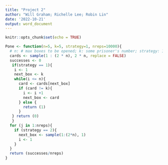 ```yaml
---
title: "Project 2"
author: "Will Graham; Richelle Lee; Robin Lin"
date: '2022-10-21'
output: word_document
---
```


```r
knitr::opts_chunk$set(echo = TRUE)
```

```r
Pone <- function(n=5, k=5, strategy=1, nreps=10000){
  # n: # max boxes to be opened; k: some prisoner's number; strategy: 1, 2, 3; nreps: # simulations.
  cards <- sample(1 : (2 * n), 2 * n, replace = FALSE)
  successes <- 0
   if(strategy == 1){
    i <- 1
    next_box <- k
    while(i <= n){
      card <- cards[next_box]
      if (card != k){
        i <- i +1
        next_box <- card
      } else {
        return (1)
      } 
   } return (0)
   }
  for (j in 1:nreps){
    if (strategy == 2){
      next_box <- sample(1:(2*n), 1)
      i <- 1
    }
  }
  return (successes/nreps)
}
```

